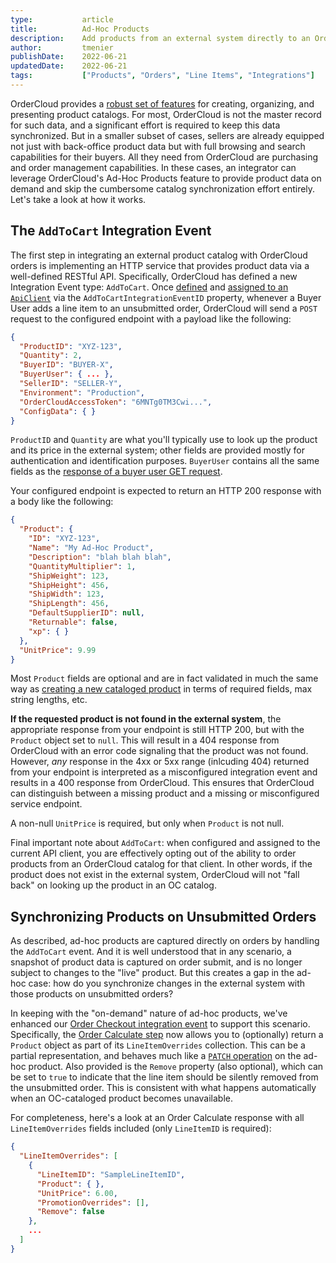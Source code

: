 ```yaml
---
type:           article
title:          Ad-Hoc Products
description:    Add products from an external system directly to an OrderCloud order
author:         tmenier
publishDate:    2022-06-21
updatedDate:    2022-06-21    
tags:           ["Products", "Orders", "Line Items", "Integrations"]
---
```


OrderCloud provides a [robust set of features](https://ordercloud.io/knowledge-base?t=Products) for creating, organizing, and presenting product catalogs. For most, OrderCloud is not the master record for such data, and a significant effort is required to keep this data synchronized. But in a smaller subset of cases, sellers are already equipped not just with back-office product data but with full browsing and search capabilities for their buyers. All they need from OrderCloud are purchasing and order management capabilities. In these cases, an integrator can leverage OrderCloud's Ad-Hoc Products feature to provide product data on demand and skip the cumbersome catalog synchronization effort entirely. Let's take a look at how it works.

## The `AddToCart` Integration Event

The first step in integrating an external product catalog with OrderCloud orders is implementing an HTTP service that provides product data via a well-defined RESTful API. Specifically, OrderCloud has defined a new Integration Event type: `AddToCart`. Once [defined](https://ordercloud.io/api-reference/seller/integration-events/create) and [assigned to an `ApiClient`](https://ordercloud.io/api-reference/seller/api-clients/patch) via the `AddToCartIntegrationEventID` property, whenever a Buyer User adds a line item to an unsubmitted order, OrderCloud will send a `POST` request to the configured endpoint with a payload like the following:

```json
{
  "ProductID": "XYZ-123",
  "Quantity": 2,
  "BuyerID": "BUYER-X",
  "BuyerUser": { ... },
  "SellerID": "SELLER-Y",
  "Environment": "Production",
  "OrderCloudAccessToken": "6MNTg0TM3Cwi...",
  "ConfigData": { }
}
```

`ProductID` and `Quantity` are what you'll typically use to look up the product and its price in the external system; other fields are provided mostly for authentication and identification purposes. `BuyerUser` contains all the same fields as the [response of a buyer user GET request](https://ordercloud.io/api-reference/buyers/users/get#response-body).

Your configured endpoint is expected to return an HTTP 200 response with a body like the following:

```json
{
  "Product": {
    "ID": "XYZ-123",
    "Name": "My Ad-Hoc Product",
    "Description": "blah blah blah",
    "QuantityMultiplier": 1,
    "ShipWeight": 123,
    "ShipHeight": 456,
    "ShipWidth": 123,
    "ShipLength": 456,
    "DefaultSupplierID": null,
    "Returnable": false,
    "xp": { }
  },
  "UnitPrice": 9.99
}
```

Most `Product` fields are optional and are in fact validated in much the same way as [creating a new cataloged product](https://ordercloud.io/api-reference/product-catalogs/products/create#request-body) in terms of required fields, max string lengths, etc.

**If the requested product is not found in the external system**, the appropriate response from your endpoint is still HTTP 200, but with the `Product` object set to `null`. This will result in a 404 response from OrderCloud with an error code signaling that the product was not found. However, _any_ response in the 4xx or 5xx range (inlcuding 404) returned from your endpoint is interpreted as a misconfigured integration event and results in a 400 response from OrderCloud. This ensures that OrderCloud can distinguish between a missing product and a missing or misconfigured service endpoint.

A non-null `UnitPrice` is required, but only when `Product` is not null.

Final important note about `AddToCart`: when configured and assigned to the current API client, you are effectively opting out of the ability to order products from an OrderCloud catalog for that client. In other words, if the product does not exist in the external system, OrderCloud will not "fall back" on looking up the product in an OC catalog.

## Synchronizing Products on Unsubmitted Orders

As described, ad-hoc products are captured directly on orders by handling the `AddToCart` event. And it is well understood that in any scenario, a snapshot of product data is captured on order submit, and is no longer subject to changes to the "live" product. But this creates a gap in the ad-hoc case: how do you synchronize changes in the external system with those products on unsubmitted orders?

In keeping with the "on-demand" nature of ad-hoc products, we've enhanced our [Order Checkout integration event](https://ordercloud.io/knowledge-base/order-checkout-integration) to support this scenario. Specifically, the [Order Calculate step](https://ordercloud.io/knowledge-base/order-checkout-integration#ordercalculate) now allows you to (optionally) return a `Product` object as part of its `LineItemOverrides` collection. This can be a partial representation, and behaves much like a [`PATCH` operation](https://ordercloud.io/api-reference/product-catalogs/products/patch) on the ad-hoc product. Also provided is the `Remove` property (also optional), which can be set to `true` to indicate that the line item should be silently removed from the unsubmitted order. This is consistent with what happens automatically when an OC-cataloged product becomes unavailable.

For completeness, here's a look at an Order Calculate response with all `LineItemOverrides` fields included (only `LineItemID` is required):

```json
{
  "LineItemOverrides": [
    {
      "LineItemID": "SampleLineItemID",
      "Product": { },
      "UnitPrice": 6.00,
      "PromotionOverrides": [],
      "Remove": false
    },
    ...
  ]
}
```
